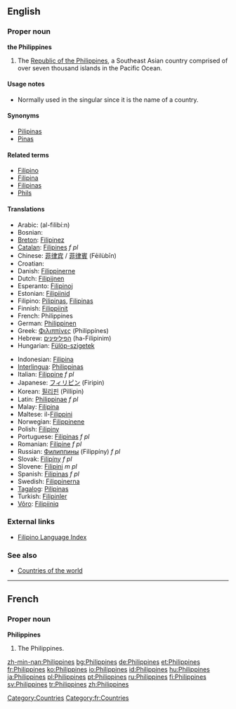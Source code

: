 ==English==

===Proper noun===
{{wikipedia}}
'''the Philippines'''

# The [[Republic of the Philippines]], a Southeast Asian country comprised of over seven thousand islands in the Pacific Ocean.

====Usage notes====
* Normally used in the singular since it is the name of a country.

====Synonyms====
*[[Pilipinas]]
*[[Pinas]]

====Related terms====
*[[Filipino]]
*[[Filipina]]
*[[Filipinas]]
*[[Phils]]

====Translations====
{{top}}
*Arabic: {{ARchar|[[الفلبين]]}} (al-filibí:n)
*Bosnian: {{t|bs|Filipini|m|p}}
*[[Breton]]: [[Filipinez]]
*[[Catalan]]: [[Filipines]] ''f pl''
*Chinese: [[菲律宾]] / [[菲律賓]] (Fēilùbīn)
*Croatian: {{t|hr|Filipini|m|p}}
*Danish: [[Filippinerne]]
*Dutch: [[Filipijnen]] {{p}}
*Esperanto: [[Filipinoj]] {{p}}
*Estonian: [[Filipiinid]]
*Filipino: [[Pilipinas]], [[Filipinas]]
*Finnish: [[Filippiinit]] {{p}}
*French: Philippines
*German: [[Philippinen]] {{p}}
*Greek: [[Φιλιππίνες]] (Philippínes)
*Hebrew: [[הפיליפינים]] (ha-Filipinim) {{p}}
*Hungarian: [[Fülöp-szigetek]] {{p}}
{{mid}}
*Indonesian: [[Filipina]]
*[[Interlingua]]: [[Philippinas]]
*Italian: [[Filippine]] ''f pl''
*Japanese: [[フィリピン]] (Firipin)
*Korean: [[필리핀]] (Pillipin)
*Latin: [[Philippinae]] ''f pl''
*Malay: [[Filipina]]
*Maltese: il-[[Filippini]]
*Norwegian: [[Filippinene]]
*Polish: [[Filipiny]]
*Portuguese: [[Filipinas]] ''f pl''
*Romanian: [[Filipine]] ''f pl''
*Russian: [[Филиппины]] (Filippíny) ''f pl''
*Slovak: [[Filipíny]] ''f pl''
*Slovene: [[Filipini]] ''m pl''
*Spanish: [[Filipinas]] ''f pl''
*Swedish: [[Filippinerna]]
*[[Tagalog]]: [[Pilipinas]]
*Turkish: [[Filipinler]] {{p}}
*[[Võro]]: [[Filipiiniq]]
{{bottom}}

===External links===
*[[Wiktionary:Filipino_index|Filipino Language Index]]

===See also===
*[[Countries of the world]]

----

==French==

===Proper noun===
'''Philippines'''

# The Philippines.

[[Category:Countries]]
[[Category:fr:Countries]]

[[zh-min-nan:Philippines]]
[[bg:Philippines]]
[[de:Philippines]]
[[et:Philippines]]
[[fr:Philippines]]
[[ko:Philippines]]
[[io:Philippines]]
[[id:Philippines]]
[[hu:Philippines]]
[[ja:Philippines]]
[[pl:Philippines]]
[[pt:Philippines]]
[[ru:Philippines]]
[[fi:Philippines]]
[[sv:Philippines]]
[[tr:Philippines]]
[[zh:Philippines]]